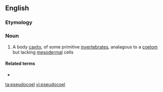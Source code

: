 ==English==

===Etymology===
{{rfe|lang=en}}

===Noun===
{{en-noun}}

# A body [[cavity]], of some primitive [[invertebrate]]s, analagous to a [[coelom]] but lacking [[mesodermal]] cells

====Related terms====
* {{l|en|pseudocoelom}}

[[ta:pseudocoel]]
[[vi:pseudocoel]]